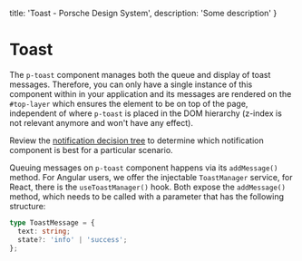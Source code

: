 
  title: 'Toast - Porsche Design System',
  description: 'Some description'
}

# Toast <ComponentStatus tagName="p-toast"></ComponentStatus>

The `p-toast` component manages both the queue and display of toast messages.
Therefore, you can only have a single instance of this component within in your application and its messages are
rendered on the `#top-layer` which ensures the element to be on top of the page, independent of where `p-toast` is
placed in the DOM hierarchy (z-index is not relevant anymore and won't have any effect).

Review the [notification decision tree](patterns/notifications/decision-tree) to determine which notification component
is best for a particular scenario.

Queuing messages on `p-toast` component happens via its `addMessage()` method.
For Angular users, we offer the injectable `ToastManager` service, for React, there is the `useToastManager()` hook.
Both expose the `addMessage()` method, which needs to be called with a parameter that has the following structure:

```ts
type ToastMessage = {
  text: string;
  state?: 'info' | 'success';
};
```

<ComponentExample codeSample={toastExample} />

